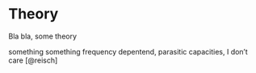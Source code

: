 # Theory
Bla bla, some theory

something something frequency depentend, parasitic capacities, I don't care [@reisch]